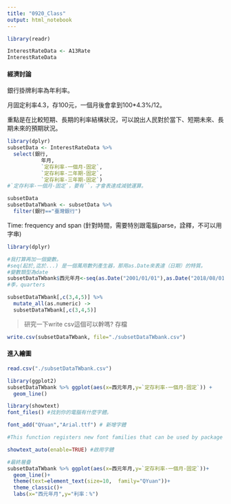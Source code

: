 ```yaml
---
title: "0920_Class"
output: html_notebook
---
```


```r
library(readr)
```

```r
InterestRateData <- A13Rate
InterestRateData
```

#### 經濟討論

銀行掛牌利率為年利率。

月固定利率4.3，存100元，一個月後會拿到100*4.3%/12。

重點是在比較短期、長期的利率結構狀況，可以說出人民對於當下、短期未來、長期未來的預期狀況。


```r
library(dplyr)
subsetData <- InterestRateData %>%
  select(銀行,
           年月,
           `定存利率-一個月-固定`,
           `定存利率-二年期-固定`,
           `定存利率-三年期-固定`)
#`定存利率-一個月-固定`，要有``，才會表達成減號運算。
```

```r
subsetData
subsetDataTWbank <- subsetData %>%
  filter(銀行=="臺灣銀行")
```

Time: frequency and span (針對時間，需要特別跟電腦parse，詮釋，不可以用字串)
```r
library(dplyr)

#我打算再加一個變數。
#seq(起於,迄於...) 是一個萬用數列產生器，那用as.Date來表達（日期）的特質。
#變數類型為date
subsetDataTWbank$西元年月<-seq(as.Date("2001/01/01"),as.Date("2018/08/01"),"months") 
#季，quarters
```

```r
subsetDataTWbank[,c(3,4,5)] %>% 
  mutate_all(as.numeric) -> 
  subsetDataTWbank[,c(3,4,5)]
```

> 研究一下write csv這個可以幹嗎? 存檔

```r
write.csv(subsetDataTWbank, file="./subsetDataTWbank.csv")
```

#### 進入繪圖

```r
read.csv("./subsetDataTWbank.csv")
```

```r
library(ggplot2)
subsetDataTWbank %>% ggplot(aes(x=西元年月,y=`定存利率-一個月-固定`)) +
  geom_line()
```

```r
library(showtext)
font_files() #找到你的電腦有什麼字體。
```

```r
font_add("QYuan","Arial.ttf") # 新增字體

#This function registers new font families that can be used by package showtext and the SWF device in package R2SWF. Currently supported formats include but not limited to TrueType fonts(*.ttf, *.ttc) and OpenType fonts(*.otf).

showtext_auto(enable=TRUE) #啟用字體
```

```r
#最終層疊
subsetDataTWbank %>% ggplot(aes(x=西元年月,y=`定存利率-一個月-固定`))+
  geom_line()+
  theme(text=element_text(size=10,  family="QYuan"))+
  theme_classic()+
  labs(x="西元年月",y="利率：%")
```

